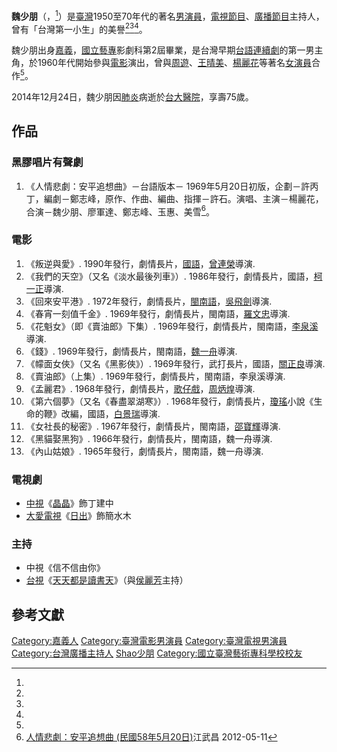 {{藝人
|姓名 = 魏少朋
|類型 = 男演員
|圖片 =
|圖片尺寸 =
|圖片簡介 =
|本名 = 魏少朋
|外文名 =
|外文 = 
|羅馬拼音 = {{lang|la|Wei Shao-Peng}}
|英文名 =
|暱稱 =
|其他藝名 =
|國籍 = {{ROC}}
|民族 = 
|籍貫 =
|出生日期 = {{birth date|1939|2|28}}
|出生地點 = {{TWN-JPN}}[[台南州|台南州]][[嘉義|嘉義]]
|逝世日期 = {{death date and age|2014|12|24|1939|2|28}}
|逝世地點 = {{TW}}[[臺北市|臺北市]]
|職業 =
|語言 =
|教育程度 =[[國立藝專|國立藝專]]影劇科
|宗教信仰 =
|配偶 =
|兒女 =
|父母 = 父親：魏一舟
|音樂類型 =
|演奏樂器 =
|出道地點 =
|出道作 = 金蘭夢龍
|出道日期 =
|代表作 = 回來安平港
|活躍年代 = 1950年代至1980年代
|唱片公司 =
|經紀公司 =
|个人工作室 =
|網站 =
|相關團體 =
|獎項 =
|IMDb = 3760440
|現任成員 =
|過往成員 =
|音樂專輯 =
|電影 =
|主持節目 =
|電視劇 =
|廣播劇 =
|舞台劇 =
|書籍 =
}}
'''魏少朋'''（{{lang|la|Wei Shao-Peng}}，{{bd|1939年|2月28日|2014年|12月24日|catIdx=Wei魏少朋}}<ref name=hkmdb/>）是[[臺灣|臺灣]]1950至70年代的著名[[男演員|男演員]]，[[電視節目|電視節目]]、[[廣播節目|廣播節目]]主持人，曾有「台灣第一小生」的美譽<ref name=chinatimes/><ref name=cna/><ref name=appledaily/>。

魏少朋出身[[嘉義|嘉義]]，[[國立藝專|國立藝專]]影劇科第2屆畢業，是台灣早期[[台語|台語]][[連續劇|連續劇]]的第一男主角，於1960年代開始參與[[電影|電影]]演出，曾與[[周遊|周遊]]、[[王晴美|王晴美]]、[[楊麗花|楊麗花]]等著名[[女演員|女演員]]合作<ref name=appledaily/>。

2014年12月24日，魏少朋因[[肺炎|肺炎]]病逝於[[台大醫院|台大醫院]]，享壽75歲。

== 作品 ==
=== 黑膠唱片有聲劇 === 
#《人情悲劇：安平追想曲》－台語版本－ 1969年5月20日初版，企劃－許丙丁，編劇－鄭志峰，原作、作曲、編曲、指揮－許石。演唱、主演－楊麗花，合演－魏少朋、廖軍達、鄭志峰、玉惠、美雪<ref>[https://www.youtube.com/watch?v=95S1R7MxFNw 人情悲劇：安平追想曲 (民國58年5月20日)]江武昌 2012-05-11</ref>。

=== 電影 ===
# 《叛逆與愛》. 1990年發行，劇情長片，[[國語|國語]]，[[曾連榮|曾連榮]]導演.
# 《我們的天空》（又名《淡水最後列車》）. 1986年發行，劇情長片，國語，[[柯一正|柯一正]]導演.
# 《回來安平港》. 1972年發行，劇情長片，[[閩南語|閩南語]]，[[吳飛劍|吳飛劍]]導演.
# 《春宵一刻值千金》. 1969年發行，劇情長片，閩南語，[[羅文忠|羅文忠]]導演.
# 《花魁女》（即《賣油郎》下集）. 1969年發行，劇情長片，閩南語，[[李泉溪|李泉溪]]導演.
# 《錢》. 1969年發行，劇情長片，閩南語，[[魏一舟|魏一舟]]導演.
# 《幪面女俠》（又名《黑影俠》）. 1969年發行，武打長片，國語，[[關正良|關正良]]導演.
# 《賣油郎》（上集）. 1969年發行，劇情長片，閩南語，李泉溪導演.
# 《孟麗君》. 1968年發行，劇情長片，[[歌仔戲|歌仔戲]]，[[周炳煌|周炳煌]]導演.
# 《第六個夢》（又名《春盡翠湖寒》）. 1968年發行，劇情長片，[[瓊瑤|瓊瑤]]小說《生命的鞭》改編，國語，[[白景瑞|白景瑞]]導演.
# 《女社長的秘密》. 1967年發行，劇情長片，閩南語，[[邵寶輝|邵寶輝]]導演.
# 《黑貓娶黑狗》. 1966年發行，劇情長片，閩南語，魏一舟導演.
# 《內山姑娘》. 1965年發行，劇情長片，閩南語，魏一舟導演.
=== 電視劇 ===
*[[中視|中視]]《[[晶晶|晶晶]]》飾丁建中
*[[大愛電視|大愛電視]]《[[日出_(2001年電視劇)|日出]]》飾簡水木

=== 主持 ===
*中視《信不信由你》
*[[台視|台視]]《[[天天都是讀書天|天天都是讀書天]]》（與[[侯麗芳|侯麗芳]]主持）

== 參考文獻 ==
{{reflist|2|refs=

<ref name=hkmdb>{{cite web |url=http://hkmdb.com/db/people/view.mhtml?id=21814&display_set=big5 |title=魏少朋 Wei Shao-Peng  ♂ |publisher=香港影庫 |language=中文 |accessdate=2014-12-24}}</ref>

<ref name=chinatimes>{{cite news |url=http://www.chinatimes.com/realtimenews/20141224004389-260404 |title=「台灣第一小生」魏少朋肺炎過世 享壽76歲 |publisher=[[中國時報|中國時報]] |author=吳禮強 |date=2014-12-24 |language=中文 |accessdate=2014-12-24}}</ref>

<ref name=appledaily>{{cite news |url=http://www.appledaily.com.tw/realtimenews/article/new/20141224/529894/ |title=資深藝人魏少朋病逝 憾未辦歌王歌后演唱會 |publisher=[[台灣蘋果日報|台灣蘋果日報]] |date=2014-12-24 |language=中文 |accessdate=2014-12-24}}</ref>

<ref name=cna>{{cite news |url=http://www.cna.com.tw/news/firstnews/201412240456-1.aspx |title=台灣第一小生 魏少朋病逝 |publisher=[[中央通訊社|中央通訊社]]|author=王靖怡 |date=2014-12-24 |language=中文 |accessdate=2014-12-24}}</ref>
}}


[[Category:嘉義人|Category:嘉義人]]
[[Category:臺灣電影男演員|Category:臺灣電影男演員]]
[[Category:臺灣電視男演員|Category:臺灣電視男演員]]
[[Category:台灣廣播主持人|Category:台灣廣播主持人]]
[[Category:魏姓|Shao少朋]]
[[Category:國立臺灣藝術專科學校校友|Category:國立臺灣藝術專科學校校友]]
